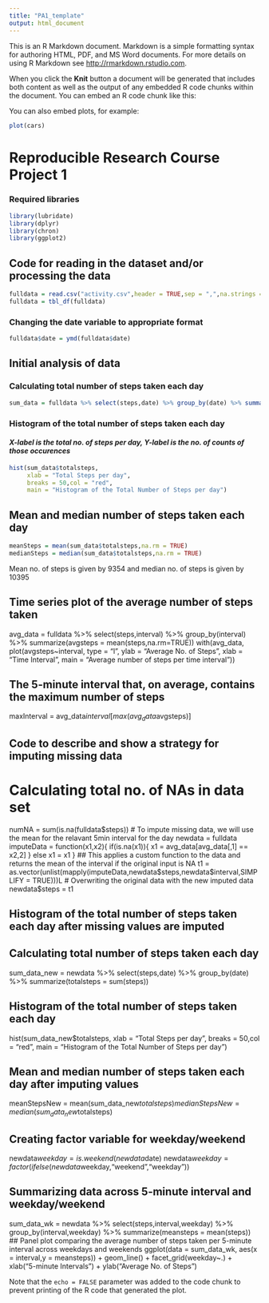 ```yaml
---
title: "PA1_template"
output: html_document
---
```


This is an R Markdown document. Markdown is a simple formatting syntax for authoring HTML, PDF, and MS Word documents. For more details on using R Markdown see <http://rmarkdown.rstudio.com>.

When you click the **Knit** button a document will be generated that includes both content as well as the output of any embedded R code chunks within the document. You can embed an R code chunk like this:

You can also embed plots, for example:

```r
plot(cars)
```


# Reproducible Research Course Project 1
### Required libraries
```r
library(lubridate)
library(dplyr)
library(chron)
library(ggplot2)
```
## Code for reading in the dataset and/or processing the data
```r
fulldata = read.csv("activity.csv",header = TRUE,sep = ",",na.strings = "NA")
fulldata = tbl_df(fulldata)
```
### Changing the date variable to appropriate format
```r
fulldata$date = ymd(fulldata$date)
```
## Initial analysis of data
### Calculating total number of steps taken each day
```r
sum_data = fulldata %>% select(steps,date) %>% group_by(date) %>% summarize(totalsteps = sum(steps,na.rm=TRUE))
```
### Histogram of the total number of steps taken each day
#### *X-label is the total no. of steps per day, Y-label is the no. of counts of those occurences* 
```r
hist(sum_data$totalsteps,
     xlab = "Total Steps per day",
     breaks = 50,col = "red",
     main = "Histogram of the Total Number of Steps per day")
```
## Mean and median number of steps taken each day
```r
meanSteps = mean(sum_data$totalsteps,na.rm = TRUE)
medianSteps = median(sum_data$totalsteps,na.rm = TRUE)
```
Mean no. of steps is given by 9354 and median no. of steps is given by 10395

## Time series plot of the average number of steps taken
avg_data = fulldata %>% select(steps,interval) %>% group_by(interval) %>% summarize(avgsteps = mean(steps,na.rm=TRUE))
with(avg_data,
     plot(avgsteps~interval,
          type = "l",
          ylab = "Average No. of Steps",
          xlab = "Time Interval",
          main = "Average number of steps per time interval"))

## The 5-minute interval that, on average, contains the maximum number of steps
maxInterval = avg_data$interval[max(avg_data$avgsteps)]

## Code to describe and show a strategy for imputing missing data
# Calculating total no. of NAs in data set
numNA = sum(is.na(fulldata$steps))
# To impute missing data, we will use the mean for the relavant 5min interval for the day
newdata = fulldata
imputeData = function(x1,x2){
  if(is.na(x1)){
    x1 = avg_data[avg_data[,1] == x2,2]
  }
  else
    x1 = x1
}
## This applies a custom function to the data and returns the mean of the interval if the original input is NA
t1 = as.vector(unlist(mapply(imputeData,newdata$steps,newdata$interval,SIMPLIFY = TRUE)))L
# Overwriting the original data with the new imputed data
newdata$steps = t1

## Histogram of the total number of steps taken each day after missing values are imputed
## Calculating total number of steps taken each day
sum_data_new = newdata %>% select(steps,date) %>% group_by(date) %>% summarize(totalsteps = sum(steps))

## Histogram of the total number of steps taken each day
hist(sum_data_new$totalsteps,
     xlab = "Total Steps per day",
     breaks = 50,col = "red",
     main = "Histogram of the Total Number of Steps per day")

## Mean and median number of steps taken each day after imputing values
meanStepsNew = mean(sum_data_new$totalsteps)
medianStepsNew = median(sum_data_new$totalsteps)


## Creating factor variable for weekday/weekend
newdata$weekday = is.weekend(newdata$date)
newdata$weekday = factor(ifelse(newdata$weekday,"weekend","weekday"))

## Summarizing data across 5-minute interval and weekday/weekend
sum_data_wk = newdata %>% select(steps,interval,weekday) %>% group_by(interval,weekday) %>% summarize(meansteps = mean(steps))
## Panel plot comparing the average number of steps taken per 5-minute interval across weekdays and weekends
ggplot(data = sum_data_wk, aes(x = interval,y = meansteps)) +
  geom_line() +
  facet_grid(weekday~.) + 
  xlab("5-minute Intervals") +
  ylab("Average No. of Steps")





Note that the `echo = FALSE` parameter was added to the code chunk to prevent printing of the R code that generated the plot.
